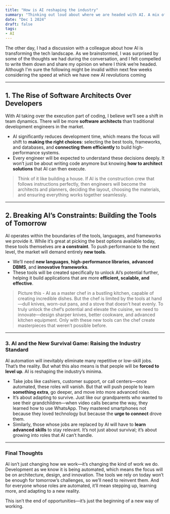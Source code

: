 ```yaml
---
title: "How is AI reshaping the industry"
summary: "Thinking out loud about where we are headed with AI. A mix of observations, speculations, and a genuine curiosity about the future"
date: "Dec 1 2024"
draft: false
tags:
- AI
---
```


The other day, I had a discussion with a colleague about how AI is transforming the tech landscape. As we brainstormed, I was surprised by some of the thoughts we had during the conversation, and I felt compelled to write them down and share my opinion on where I think we’re headed. Although I'm sure the following might be invalid within next few weeks considering the speed at which we have new AI revolutions coming

---

## 1. The Rise of Software Architects Over Developers

With AI taking over the execution part of coding, I believe we’ll see a shift in team dynamics. There will be more **software architects** than traditional development engineers in the market.

- AI significantly reduces development time, which means the focus will shift to **making the right choices**: selecting the best tools, frameworks, and databases, and **connecting them efficiently** to build high-performance systems.
- Every engineer will be expected to understand these decisions deeply. It won’t just be about writing code anymore but knowing **how to architect solutions** that AI can then execute.

> Think of it like building a house. If AI is the construction crew that follows instructions perfectly, then engineers will become the architects and planners, deciding the layout, choosing the materials, and ensuring everything works together seamlessly.
> 

---

## 2. Breaking AI’s Constraints: Building the Tools of Tomorrow

AI operates within the boundaries of the tools, languages, and frameworks we provide it. While it’s great at picking the best options available today, these tools themselves are **a constraint**. To push performance to the next level, the market will demand entirely **new tools**.

- We’ll need **new languages**, **high-performance libraries**, **advanced DBMS**, and **innovative frameworks**.
- These tools will be created specifically to unlock AI’s potential further, helping it build applications that are more **efficient, scalable, and effective**.

> Picture this - AI as a master chef in a bustling kitchen, capable of creating incredible dishes. But the chef is limited by the tools at hand—dull knives, worn-out pans, and a stove that doesn’t heat evenly. To truly unlock the chef’s potential and elevate the cuisine, we need to innovate—design sharper knives, better cookware, and advanced kitchen equipment. Only with these new tools can the chef create masterpieces that weren’t possible before.
> 

---

### 3. AI and the New Survival Game: Raising the Industry Standard

AI automation will inevitably eliminate many repetitive or low-skill jobs. That’s the reality. But what this also means is that people will be **forced to level up**. AI is reshaping the industry’s minima.

- Take jobs like cashiers, customer support, or call centers—once automated, these roles will vanish. But that will push people to learn **something extra**, go deeper, and move into more advanced roles.
- It’s about adapting to survive. Just like our grandparents who wanted to see their grandchildren—when video calls became the way, they learned how to use WhatsApp. They mastered smartphones not because they loved technology but because the **urge to connect** drove them.
- Similarly, those whose jobs are replaced by AI will have to **learn advanced skills** to stay relevant. It’s not just about survival; it’s about growing into roles that AI can’t handle.

---

### Final Thoughts

AI isn’t just changing how we work—it’s changing the kind of work we do. Development as we know it is being automated, which means the focus will be on architecture, design, and innovation. The tools we rely on today won’t be enough for tomorrow’s challenges, so we’ll need to reinvent them. And for everyone whose roles are automated, it’ll mean stepping up, learning more, and adapting to a new reality.

This isn’t the end of opportunities—it’s just the beginning of a new way of working.